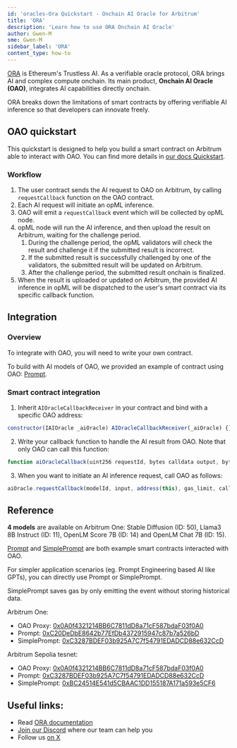 ```yaml
---
id: 'oracles-Ora Quickstart - Onchain AI Oracle for Arbitrum'
title: 'ORA'
description: 'Learn how to use ORA Onchain AI Oracle'
author: Gwen-M
sme: Gwen-M
sidebar_label: 'ORA'
content_type: how-to
---
```


[ORA](https://ora.io) is Ethereum's Trustless AI.
As a verifiable oracle protocol, ORA brings AI and complex compute onchain.
Its main product, **Onchain AI Oracle (OAO)**, integrates AI capabilities directly onchain.

ORA breaks down the limitations of smart contracts by offering verifiable AI inference so that developers can innovate freely.

## OAO quickstart

This quickstart is designed to help you build a smart contract on Arbitrum able to interact with OAO. You can find more details in [our docs Quickstart](https://docs.ora.io/doc/oao-onchain-ai-oracle/develop-guide).

### Workflow

1. The user contract sends the AI request to OAO on Arbitrum, by calling `requestCallback` function on the OAO contract.
2. Each AI request will initiate an opML inference.
3. OAO will emit a `requestCallback` event which will be collected by opML node.
4. opML node will run the AI inference, and then upload the result on Arbitrum, waiting for the challenge period.
   1. During the challenge period, the opML validators will check the result and challenge it if the submitted result is incorrect.
   2. If the submitted result is successfully challenged by one of the validators, the submitted result will be updated on Arbitrum.
   3. After the challenge period, the submitted result onchain is finalized.
5. When the result is uploaded or updated on Arbitrum, the provided AI inference in opML will be dispatched to the user's smart contract via its specific callback function.

## Integration

### Overview

To integrate with OAO, you will need to write your own contract.

To build with AI models of OAO, we provided an example of contract using OAO: [Prompt](https://arbiscan.io/address/0xC20DeDbE8642b77EfDb4372915947c87b7a526bD).

### Smart contract integration

1. Inherit `AIOracleCallbackReceiver` in your contract and bind with a specific OAO address:

```jsx
constructor(IAIOracle _aiOracle) AIOracleCallbackReceiver(_aiOracle) {}
```

2. Write your callback function to handle the AI result from OAO. Note that only OAO can call this function:

```jsx
function aiOracleCallback(uint256 requestId, bytes calldata output, bytes calldata callbackData) external override onlyAIOracleCallback()
```

3. When you want to initiate an AI inference request, call OAO as follows:

```jsx
aiOracle.requestCallback(modelId, input, address(this), gas_limit, callbackData);
```

## Reference

**4 models** are available on Arbitrum One: Stable Diffusion (ID: 50), Llama3 8B Instruct (ID: 11), OpenLM Score 7B (ID: 14) and OpenLM Chat 7B (ID: 15).

[Prompt](https://docs.ora.io/doc/oao-onchain-ai-oracle/reference) and [SimplePrompt](https://docs.ora.io/doc/oao-onchain-ai-oracle/reference) are both example smart contracts interacted with OAO.

For simpler application scenarios (eg. Prompt Engineering based AI like GPTs), you can directly use Prompt or SimplePrompt.

SimplePrompt saves gas by only emitting the event without storing historical data.

Arbitrum One:

- OAO Proxy: [0x0A0f4321214BB6C7811dD8a71cF587bdaF03f0A0](https://arbiscan.io/address/0x0A0f4321214BB6C7811dD8a71cF587bdaF03f0A0)
- Prompt: [0xC20DeDbE8642b77EfDb4372915947c87b7a526bD](https://arbiscan.io/address/0xC20DeDbE8642b77EfDb4372915947c87b7a526bD)
- SimplePrompt: [0xC3287BDEF03b925A7C7f54791EDADCD88e632CcD](https://arbiscan.io/address/0xC3287BDEF03b925A7C7f54791EDADCD88e632CcD)

Arbitrum Sepolia tesnet:

- OAO Proxy: [0x0A0f4321214BB6C7811dD8a71cF587bdaF03f0A0](https://sepolia.arbiscan.io/address/0x0A0f4321214BB6C7811dD8a71cF587bdaF03f0A0)
- Prompt: [0xC3287BDEF03b925A7C7f54791EDADCD88e632CcD](https://sepolia.arbiscan.io/address/0xC3287BDEF03b925A7C7f54791EDADCD88e632CcD)
- SimplePrompt: [0xBC24514E541d5CBAAC1DD155187A171a593e5CF6](https://sepolia.arbiscan.io/address/0xBC24514E541d5CBAAC1DD155187A171a593e5CF6)

## Useful links:

- Read [ORA documentation](https://docs.ora.io)
- [Join our Discord](https://discord.gg/ora-io) where our team can help you
- Follow us [on X](https://x.com/OraProtocol)

